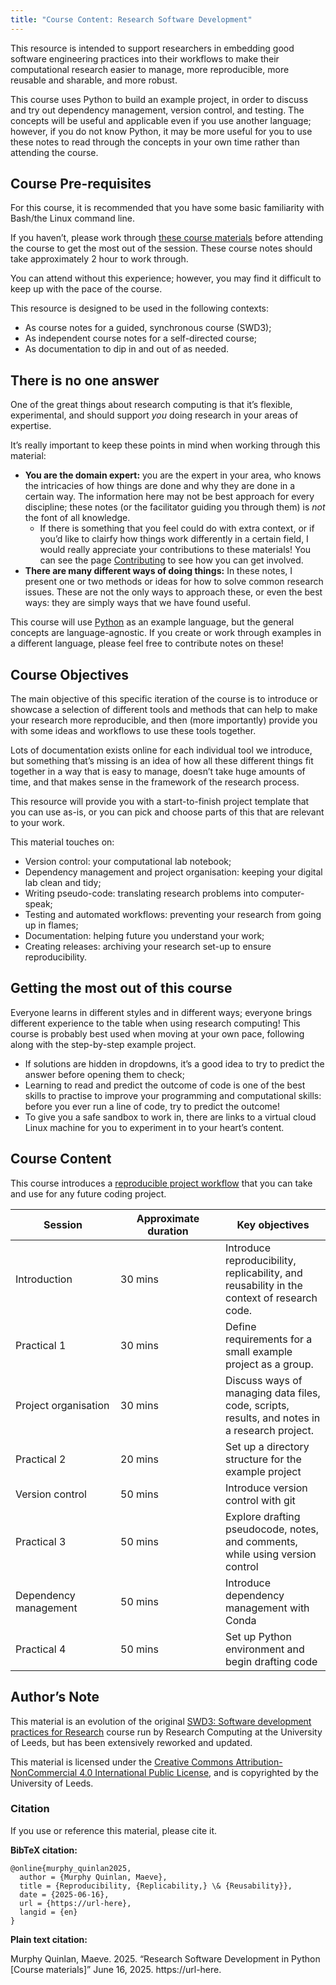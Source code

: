```yaml
---
title: "Course Content: Research Software Development"
---
```


This resource is intended to support researchers in embedding good software engineering practices into their workflows to make their computational research easier to manage, more reproducible, more reusable and sharable, and more robust.

This course uses Python to build an example project, in order to discuss and try out dependency management, version control, and testing. The concepts will be useful and applicable even if you use another language; however, if you do not know Python, it may be more useful for you to use these notes to read through the concepts in your own time rather than attending the course.

:::{.callout-warning}
## Course Pre-requisites

For this course, it is recommended that you have some basic familiarity with Bash/the Linux command line.

If you haven't, please work through [these course materials](https://arctraining.github.io/rc-slides/linux101){target="_blank"} before attending the course to get the most out of the session. These course notes should take approximately 2 hour to work through.

You can attend without this experience; however, you may find it difficult to keep up with the pace of the course.
:::

This resource is designed to be used in the following contexts:

- As course notes for a guided, synchronous course (SWD3);
- As independent course notes for a self-directed course;
- As documentation to dip in and out of as needed.

:::{.callout-tip}
## There is no **one** answer

One of the great things about research computing is that it's flexible, experimental, and should support *you* doing research in your areas of expertise.

It's really important to keep these points in mind when working through this material:

- **You are the domain expert:** you are the expert in your area, who knows the intricacies of how things are done and why they are done in a certain way. The information here may not be best approach for every discipline; these notes (or the facilitator guiding you through them) is *not* the font of all knowledge.
    - If there is something that you feel could do with extra context, or if you'd like to clairfy how things work differently in a certain field, I would really appreciate your contributions to these materials! You can see the page [Contributing](#) to see how you can get involved.
- **There are many different ways of doing things:** In these notes, I present one or two methods or ideas for how to solve common research issues. These are not the only ways to approach these, or even the best ways: they are simply ways that we have found useful.

:::

This course will use [Python](https://www.python.org/) as an example language, but the general concepts are language-agnostic. If you create or work through examples in a different language, please feel free to contribute notes on these!

## Course Objectives

The main objective of this specific iteration of the course is to introduce or showcase a selection of different tools and methods that can help to make your research more reproducible, and then (more importantly) provide you with some ideas and workflows to use these tools together.

Lots of documentation exists online for each individual tool we introduce, but something that's missing is an idea of how all these different things fit together in a way that is easy to manage, doesn't take huge amounts of time, and that makes sense in the framework of the research process.

This resource will provide you with a start-to-finish project template that you can use as-is, or you can pick and choose parts of this that are relevant to your work.

This material touches on:

- Version control: your computational lab notebook;
- Dependency management and project organisation: keeping your digital lab clean and tidy;
- Writing pseudo-code: translating research problems into computer-speak;
- Testing and automated workflows: preventing your research from going up in flames;
- Documentation: helping future you understand your work;
- Creating releases: archiving your research set-up to ensure reproducibility.

## Getting the most out of this course

Everyone learns in different styles and in different ways; everyone brings different experience to the table when using research computing! This course is probably best used when moving at your own pace, following along with the step-by-step example project.

- If solutions are hidden in dropdowns, it's a good idea to try to predict the answer before opening them to check;
- Learning to read and predict the outcome of code is one of the best skills to practise to improve your programming and computational skills: before you ever run a line of code, try to predict the outcome!
- To give you a safe sandbox to work in, there are links to a virtual cloud Linux machine for you to experiment in to your heart's content.

## Course Content

This course introduces a [reproducible project workflow](workflow.qmd) that you can take and use for any future coding project.

| Session | Approximate duration | Key objectives |
|---|---|---|
| Introduction | 30 mins | Introduce reproducibility, replicability, and reusability in the context of research code. |
| Practical 1 | 30 mins | Define requirements for a small example project as a group. |
| Project organisation | 30 mins | Discuss ways of managing data files, code, scripts, results, and notes in a research project. |
| Practical 2 | 20 mins | Set up a directory structure for the example project |
| Version control | 50 mins | Introduce version control with git |
| Practical 3 | 50 mins | Explore drafting pseudocode, notes, and comments, while using version control |
| Dependency management | 50 mins | Introduce dependency management with Conda |
| Practical 4 | 50 mins | Set up Python environment and begin drafting code |


## Author's Note

This material is an evolution of the original [SWD3: Software development practices for Research](https://arctraining.github.io/swd3-dev/welcome.html) course run by Research Computing at the University of Leeds, but has been extensively reworked and updated. 

This material is licensed under the [Creative Commons Attribution-NonCommercial 4.0 International Public License](https://creativecommons.org/licenses/by-nc/4.0/), and is copyrighted by the University of Leeds.

### Citation

If you use or reference this material, please cite it.

**BibTeX citation:**

```text
@online{murphy_quinlan2025,
  author = {Murphy Quinlan, Maeve},
  title = {Reproducibility, {Replicability,} \& {Reusability}},
  date = {2025-06-16},
  url = {https://url-here},
  langid = {en}
}
```

**Plain text citation:**

Murphy Quinlan, Maeve. 2025. “Research Software Development in Python [Course materials]” June 16, 2025. https://url-here.